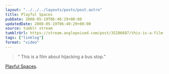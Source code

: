 ```yaml
---
layout: "../../../layouts/posts/post.astro"
title: Playful Spaces
pubDate: 2008-05-19T06:40:29+00:00
updatedDate: 2008-05-19T06:40:29+00:00
source: tumblr stream
tumblrUrl: https://stream.anglepoised.com/post/35286687/this-is-a-film-about-hijacking-a-bus-stop
tags: ["linklog"]
format: "video"
---
```



<YouTube id="https://www.youtube.com/watch?v=nDqbb0eHVXA" />

> &ldquo; This is a film about hijacking a bus stop.&rdquo;

[Playful Spaces][1].

[1]: http://www.youtube.com/watch?v=nDqbb0eHVXA

